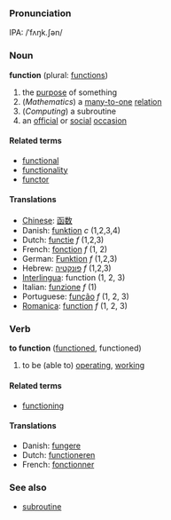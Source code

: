 ===Pronunciation===
IPA: /ˈfʌŋk.ʃən/

===Noun===
'''function''' (plural: [[functions]])

#the [[purpose]] of something
#(''Mathematics'') a [[many-to-one]] [[relation]]
#(''Computing'') a subroutine
#an [[official]] or [[social]] [[occasion]]

====Related terms====
*[[functional]]
*[[functionality]]
*[[functor]]

====Translations====
*[[Chinese]]: [[函数]]
*Danish: [[funktion]] ''c'' (1,2,3,4)
*Dutch: [[functie]] ''f'' (1,2,3)
*French: [[fonction]] ''f'' (1, 2)
*German: [[Funktion]] ''f'' (1,2,3)
*Hebrew: [[פונקטיה]] ''f'' (1,2,3)
*[[Interlingua]]: function (1, 2, 3)
*Italian: [[funzione]] ''f'' (1)
*Portuguese: [[função]] ''f'' (1, 2, 3)
*[[Romanica]]: [[function]] ''f'' (1, 2, 3)

===Verb===
'''to function''' ([[functioned]], functioned)

#to be (able to) [[operating]], [[working]]

====Related terms====
*[[functioning]]

====Translations====
*Danish: [[fungere]]
*Dutch: [[functioneren]]
*French: [[fonctionner]]

===See also===
*[[subroutine]]
